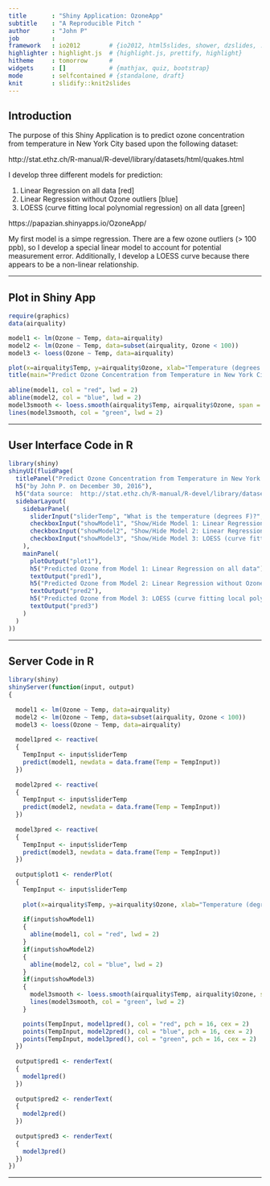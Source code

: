 ```yaml
---
title       : "Shiny Application: OzoneApp"
subtitle    : "A Reproducible Pitch "
author      : "John P"
job         : 
framework   : io2012        # {io2012, html5slides, shower, dzslides, ...}
highlighter : highlight.js  # {highlight.js, prettify, highlight}
hitheme     : tomorrow      # 
widgets     : []            # {mathjax, quiz, bootstrap}
mode        : selfcontained # {standalone, draft}
knit        : slidify::knit2slides
---
```


## Introduction

The purpose of this Shiny Application is to predict ozone concentration from temperature in New York City based upon the following dataset:

http://stat.ethz.ch/R-manual/R-devel/library/datasets/html/quakes.html

I develop three different models for prediction:

1. Linear Regression on all data [red]
2. Linear Regression without Ozone outliers [blue]
3. LOESS (curve fitting local polynomial regression) on all data [green]

https://papazian.shinyapps.io/OzoneApp/

My first model is a simpe regression. There are a few ozone outliers (> 100 ppb), so I develop a special linear model to account for potential measurement error. Additionally, I develop a LOESS curve because there appears to be a non-linear relationship.

---

## Plot in Shiny App

```r

require(graphics)
data(airquality)

model1 <- lm(Ozone ~ Temp, data=airquality)
model2 <- lm(Ozone ~ Temp, data=subset(airquality, Ozone < 100))
model3 <- loess(Ozone ~ Temp, data=airquality)

plot(x=airquality$Temp, y=airquality$Ozone, xlab="Temperature (degrees F)", ylab="Ozone (ppb)", bty = "n", pch = 16)
title(main="Predict Ozone Concentration from Temperature in New York City")
    
abline(model1, col = "red", lwd = 2)
abline(model2, col = "blue", lwd = 2)
model3smooth <- loess.smooth(airquality$Temp, airquality$Ozone, span = 2/3, degree = 1, family = c("symmetric", "gaussian"), evaluation=50, data=airquality)
lines(model3smooth, col = "green", lwd = 2)


```

---

## User Interface Code in R

```r

library(shiny)
shinyUI(fluidPage(
  titlePanel("Predict Ozone Concentration from Temperature in New York City"),
  h5("by John P. on December 30, 2016"),
  h5("data source:  http://stat.ethz.ch/R-manual/R-devel/library/datasets/html/airquality.html"),
  sidebarLayout(
    sidebarPanel(
      sliderInput("sliderTemp", "What is the temperature (degrees F)?", 50, 100, value = 85),
      checkboxInput("showModel1", "Show/Hide Model 1: Linear Regression on all data", value = TRUE),
      checkboxInput("showModel2", "Show/Hide Model 2: Linear Regression without Ozone outliers", value = TRUE),
      checkboxInput("showModel3", "Show/Hide Model 3: LOESS (curve fitting local polynomial regression) on all data", value = TRUE)
    ),
    mainPanel(
      plotOutput("plot1"),
      h5("Predicted Ozone from Model 1: Linear Regression on all data"),
      textOutput("pred1"),
      h5("Predicted Ozone from Model 2: Linear Regression without Ozone outliers"),
      textOutput("pred2"),
      h5("Predicted Ozone from Model 3: LOESS (curve fitting local polynomial regression) on all data"),
      textOutput("pred3")
    )
  )
))

```

---

## Server Code in R

```r

library(shiny)
shinyServer(function(input, output) 
{
  
  model1 <- lm(Ozone ~ Temp, data=airquality)
  model2 <- lm(Ozone ~ Temp, data=subset(airquality, Ozone < 100))
  model3 <- loess(Ozone ~ Temp, data=airquality)
  
  model1pred <- reactive(
  {
    TempInput <- input$sliderTemp
    predict(model1, newdata = data.frame(Temp = TempInput))
  })
  
  model2pred <- reactive(
  {
    TempInput <- input$sliderTemp
    predict(model2, newdata = data.frame(Temp = TempInput))
  })
  
  model3pred <- reactive(
  {
    TempInput <- input$sliderTemp
    predict(model3, newdata = data.frame(Temp = TempInput))
  })
  
  output$plot1 <- renderPlot(
  {
    TempInput <- input$sliderTemp
    
    plot(x=airquality$Temp, y=airquality$Ozone, xlab="Temperature (degrees F)", ylab="Ozone (ppb)", bty = "n", pch = 16)
    
    if(input$showModel1)
    {
      abline(model1, col = "red", lwd = 2)
    }
    if(input$showModel2)
    {
      abline(model2, col = "blue", lwd = 2)
    }
    if(input$showModel3)
    {
      model3smooth <- loess.smooth(airquality$Temp, airquality$Ozone, span = 2/3, degree = 1, family = c("symmetric", "gaussian"), evaluation=50, data=airquality)
      lines(model3smooth, col = "green", lwd = 2)
    }

    points(TempInput, model1pred(), col = "red", pch = 16, cex = 2)
    points(TempInput, model2pred(), col = "blue", pch = 16, cex = 2)
    points(TempInput, model3pred(), col = "green", pch = 16, cex = 2)
  })
  
  output$pred1 <- renderText(
  {
    model1pred()
  })
  
  output$pred2 <- renderText(
  {
    model2pred()
  })
  
  output$pred3 <- renderText(
  {
    model3pred()
  })
})

```
---